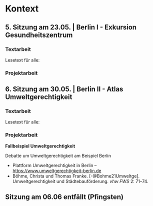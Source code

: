 # Kontext {.unnumbered}

## 5. Sitzung am 23.05. | Berlin I - Exkursion Gesundheitszentrum {.unnumbered}


### Textarbeit

Lesetext für alle:

### Projektarbeit




## 6. Sitzung am 30.05. | Berlin II - Atlas Umweltgerechtigkeit {.unnumbered}

### Textarbeit

Lesetext für alle:

### Projektarbeit

**Fallbeispiel Umweltgerechtigkeit**

Debatte um Umweltgerechtigkeit am Beispiel Berlin

- Plattform Umweltgerechtigkeit in Berlin – [https://www.umweltgerechtigkeit-berlin.de](https://www.umweltgerechtigkeit-berlin.de)
- Böhme, Christa und Thomas Franke. [-@Bohme21Umweltge]. Umweltgerechtigkeit und Städtebauförderung. *vhw FWS* 2: 71--74.


## Sitzung am 06.06 entfällt (Pfingsten) {.unnumbered}
